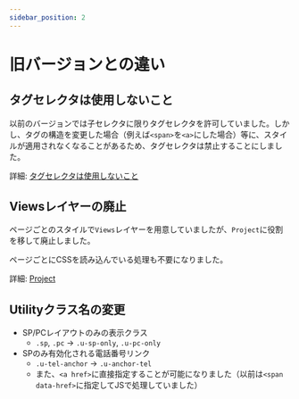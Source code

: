```yaml
---
sidebar_position: 2
---
```


# 旧バージョンとの違い

## タグセレクタは使用しないこと

以前のバージョンでは子セレクタに限りタグセレクタを許可していました。しかし、タグの構造を変更した場合（例えば`<span>`を`<a>`にした場合）等に、スタイルが適用されなくなることがあるため、タグセレクタは禁止することにしました。

詳細: [タグセレクタは使用しないこと](/docs/html/methodologies/important/selector)

## Viewsレイヤーの廃止

ページごとのスタイルで`Views`レイヤーを用意していましたが、`Project`に役割を移して廃止しました。

ページごとにCSSを読み込んでいる処理も不要になりました。

詳細: [Project](/docs/html/methodologies/object/project)

## Utilityクラス名の変更

- SP/PCレイアウトのみの表示クラス
  - `.sp`, `.pc` -> `.u-sp-only`, `.u-pc-only`
- SPのみ有効化される電話番号リンク
  - `.u-tel-anchor` -> `.u-anchor-tel`
  - また、`<a href>`に直接指定することが可能になりました（以前は`<span data-href>`に指定してJSで処理していました）

